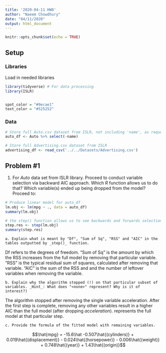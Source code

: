 ```yaml
---
title: '2020-04-11 HW8'
author: "Naeem Chowdhury"
date: "04/11/2020"
output: html_document
---
```


```r
knitr::opts_chunk$set(echo = TRUE)
```


## Setup

### Libraries
Load in needed libraries 
```r
library(tidyverse) # For data processing
library(ISLR)


spot_color = "#9ecae1" 
text_color = "#525252"
```


### Data
```r
# Store full Auto.csv dataset from ISLR, not including 'name', as requested.
auto_df <- Auto %>% select(-name)

# Store full Advertising.csv dataset from ISLR
advertising_df <- read_csv('../../Datasets/Advertising.csv')
```

## Problem #1

  1. For _Auto_ data set from ISLR library. Proceed to conduct variable selection via backward AIC approach. Which _R_ function allows us to do that? Which variable(s) ended up being dropped from the model? Proceed to:


```r
# Produce linear model for auto_df
lm.obj <- lm(mpg ~ ., data = auto_df)
summary(lm.obj)

# the step() function allows us to see backwards and forwards selection methods
step.res <- step(lm.obj)
summary(step.res)

```




    a. Explain what is meant by "Df", "Sum of Sq", "RSS" and "AIC" in the tables outputted by _step()_ function.
    
  Df refers to the degrees of freedom. "Sum of Sq" is the amount by which the RSS increases from the full model by removing that particular variable. "RSS" is the typical residual sum of squares, calculated after removing that variable. "AIC" is the sum of the RSS and and the number of leftover variables when removing the variable. 
  
    b. Explain why the algorithm stopped (!) on that particular subset of variables. _Hint_: What does "<none>" represent? Why is it of interest?)
    
  The algorithm stopped after removing the single variable acceleration. After the first step is complete, removing any other variables result in a higher AIC than the full model (after dropping _acceleration_).
  <none> represents the full model at that particular step.
  
    c. Provide the formula of the fitted model with remaining variables.
  
  $$\hat{mpg} = -15.6\hat -0.507\hat{(cylinders)} + 0.019\hat{(displacement)} - 0.024\hat{(horsepower)} - 0.006\hat{(weight)} + 0.748\hat{(year)} + 1.43\hat{(origin)}$$
  
  

  